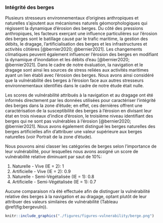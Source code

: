 ### Intégrité des berges

Plusieurs stresseurs environnementaux d'origines anthropiques et naturelles s'ajoutent aux mécanismes naturels géomorphologiques qui régissent la dynamique d'érosion des berges.
<!-- (Gregory 2006; Best 2019; Goudie 2020; Pi egay et al. 2020; Wohl 2020). -->
Du côté des pressions anthropiques, les facteurs exerçant une influence particulières sur l'érosion des berges sont le batillage causé par le trafic maritime, la gestion des débits, le dragage, l'artificialisation des berges et les infrastructures et activités côtières [@bernier2020; @bernier2021]. Les changements climatiques peuvent également influencer l'érosion des berges en modifiant la dynamique d'inondation et les débits d'eau [@bernier2020; @bernier2021]. Dans le cadre de notre évaluation, la navigation et le dragage sont ainsi les sources de stress reliées aux activités maritimes ayant un lien établi avec l'érosion des berges. Nous avons ainsi considéré que la vulnérabilité des berges à l'érosion face aux autres stresseurs environnementaux identifiés dans le cadre de notre étude était nulle.

Les scores de vulnérabilité attribués à la navigation et au dragage ont été informés directement par les données utilisées pour caractériser l’intégrité des berges dans la zone d’étude; en effet, ces dernières offrent une caractérisation de la susceptibilité des berges à l’érosion en divisant leur état en trois niveaux d’indice d’érosion, le troisième niveau identifiant des berges qui ne sont pas vulnérables à l'érosion [@bernier2020; @bernier2021]. Nous avons également distingué les berges naturelles des berges artificielles afin d’attribuer une valeur supérieure aux berges naturelles (voir Portrait de la zone d’étude).

Nous pouvons ainsi classer les catégories de berges selon l’importance de leur vulnérabilité, pour lesquelles nous avons assigné un score de vulnérabilité relative diminuant par saut de 10%:

1. Naturelle - Vive (IE = 2): 1
2. Artificielle - Vive (IE = 2): 0.9
3. Naturelle - Semi-Végétalisée (IE = 1): 0.8
4. Artificielle - Semi-Végétalisée (IE = 1): 0.7

Aucune comparaison n'a été effectuée afin de distinguer la vulnérabilité relative des berges à la navigation et au dragage, optant plutôt de leur attribuer des valeurs similaires de vulnérabilité (Tableau \@ref(fig:bergevuln)).

```r
knitr::include_graphics("./figures/figures-vulnerability/berge.png")
```
